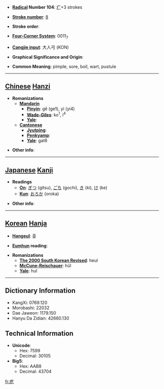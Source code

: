 * '''[[Wiktionary:Chinese radical index| Radical]] Number 104''': [[Wiktionary:Chinese radical index 疒|疒]]+3 strokes

* '''[[Wiktionary:Chinese total strokes index|Stroke number]]''': [[Wiktionary:Chinese total strokes index 8|8]]

* '''Stroke order''': 

* '''[[Wiktionary:Chinese four corner index|Four-Corner System]]''': 0011<sub>7</sub>

* '''[[Wiktionary:Chinese Cangjie index|Cangjie input]]''': 大人弓 (KON)

* '''Graphical Significance and Origin''': 

* '''Common Meaning''': pimple, sore, boil, wart, pustule

----

== [[Chinese]] [[Hanzi]] ==

* '''Romanizations'''
** '''[[Mandarin]]'''
*** '''[[Pinyin]]''': gē (ge1), yì (yi4)
*** '''[[Wade-Giles]]''': ko<sup>1</sup>, i<sup>4</sup>
*** '''[[Yale]]''': 
** '''[[Cantonese]]'''
*** '''[[Jyutping]]''':
*** '''[[Penkyamp]]''': 
*** '''[[Yale]]''': gat6

* '''Other info''': 

----

== [[Japanese]] [[Kanji]] ==

* '''Readings'''
** '''[[On]]''': [[ぎつ]] (gitsu), [[ごち]] (gochi), [[き]] (ki), [[け]] (ke)
** '''[[Kun]]''': [[おろか]] (oroka)

* '''Other info''':  

----

== [[Korean]] [[Hanja]] ==

* '''[[Hangeul]]''': 흘

* '''[[Eumhun]] reading''': 

* '''Romanizations'''
** '''[[The 2000 South Korean Revised Romanization|The 2000 South Korean Revised]]''': heul
** '''[[McCune-Reischauer]]''': hŭl
** '''[[Yale]]''': hul

----

== Dictionary Information ==

* KangXi: 0769.120
* Morobashi: 22032
* Dae Jaweon: 1179.150
* Hanyu Da Zidian: 42660.130

== Technical Information ==

* '''Unicode''':
** Hex: 7599
** Decimal: 30105
* '''Big5''':
** Hex: AAB8
** Decimal: 43704

[[fr:疙]]